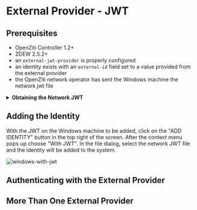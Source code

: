 
# External Provider - JWT

<ExtAuthNew />

## Prerequisites
* OpenZiti Controller 1.2+
* ZDEW 2.5.2+
* an `external-jwt-provider` is properly configured
* an identity exists with an `external-id` field set to a value provided from the external provider
* the OpenZiti network operator has sent the Windows machine the network jwt file

<Details>
<summary><b>Obtaining the Network JWT</b></summary>

### Obtain the Network JWT - ZAC

Adding an identity to a Windows machine that uses an external provider as the primary authentication mechanism with a JWT
requires the user or an operator to obtain a JWT ahead of time. This can be done in two different ways.

Obtain a controller's network JWT using the Ziti Admin Console. From the Authentication->JWT Signers page, click on 
"Download Network JWT" located on the top right, near the "plus" icon.

![ext-jwt-signer-basic](/img/ext-jwt-signer/zac-ext-jwt-signer-basic.png)

### Obtain the Network JWT - Shell

Alternatively, a request can be made to the OpenZiti controller's API to return the JWT. Make an HTTP GET to the controller's
`/network-jwts` endpoint and extract the `token` field and save this content to a JWT. Using bash, `curl` and `jq` this
might look something like:
```text
curl -s https://my.openziti.controller.local:443/network-jwts | jq -r .data[].token > my-network-jwt
```
</Details>

## Adding the Identity

With the JWT on the Windows machine to be added, click on the "ADD IDENTITY" button in the top right of the screen. 
After the context menu pops up choose "With JWT". In the file dialog, select the network JWT file and the identity will
be added to the system.

![windows-with-jwt](/img/ext-jwt-signer/windows-with-jwt.png)

## Authenticating with the External Provider
<ExtJwtFlow/>


## More Than One External Provider
<ExtJwtFlowMulti/>